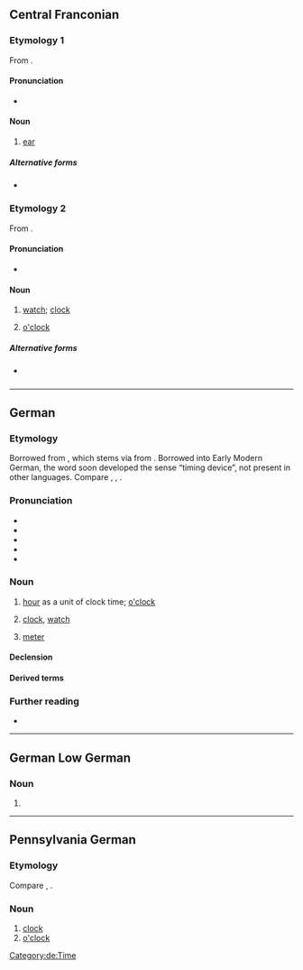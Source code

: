 ==Central Franconian==

===Etymology 1===
From {{inh|gmw-cfr|goh|ōra}}.

====Pronunciation====
* {{IPA|/uə̯/|lang=gmw-cfr}}

====Noun====
{{head|gmw-cfr|noun|g=n|plural|Uhre|diminutive|Ührche}}

# {{lb|gmw-cfr|Ripuarian|northern|_|Moselle Franconian}} [[ear]]
#: {{ux|gmw-cfr|Wann de schlääch hürs, wäsch der de Föß, datt der Dreck us de '''Uhre''' nohrötsch.|Wash your feet if you can’t hear well, so that the dirt from your '''ears''' can slide down.}}

=====Alternative forms=====
* {{l|gmw-cfr|Ohr}} {{i|southern Moselle Franconian}}

===Etymology 2===
From {{der|gmw-cfr|dum|ūre}}.

====Pronunciation====
* {{IPA|/uə̯/|lang=gmw-cfr}} {{i|in some dialects distinguished from etymology 1 by [[w:de:Rheinische Schärfung|tone]]}}

====Noun====
{{head|gmw-cfr|noun|g=f|plural|Uhre|diminutive|Ührche}}

# {{lb|gmw-cfr|Ripuarian}} [[watch]]; [[clock]]
# {{lb|gmw-cfr|Ripuarian}} [[o'clock]]

=====Alternative forms=====
* {{l|gmw-cfr|Ouher}} {{i|Moselle Franconian}}

----

==German==

===Etymology===
Borrowed from {{bor|de|gml|ūre}}, which stems via {{der|de|dum|-}} from {{der|de|la|hōra|t=hour}}. Borrowed into Early Modern German, the word soon developed the sense “timing device”, not present in other languages. Compare {{cog|nl|uur}}, {{cog|en|hour}}, {{cog|fr|heure}}.

===Pronunciation===
* {{IPA|/ʔuːɐ̯/|lang=de}}
* {{audio|De-Uhr.ogg|audio (Germany)|lang=de}}
* {{audio|De-at-Uhr.ogg|audio (Austria)|lang=de}}
* {{homophones|lang=de|ur-|Ur}}
* {{rhymes|uːɐ̯|lang=de}}

===Noun===
{{de-noun|f||Uhren}}

# {{lb|de|invariable}} [[hour]] as a unit of clock time; [[o'clock]]
#: {{ux|de|Es ist vier '''Uhr'''.|It is four '''o'clock'''.}}
#: {{ux|de|Es ist vier '''Uhr''' zwölf.|It is twelve minutes past four.}}
#: {{ux|de|Wieviel '''Uhr''' ist es?|What time is it?}}
# [[clock]], [[watch]] {{gloss|timing device}}
#: {{ux|de|Meine '''Uhr''' geht nach.|My '''watch''' is running slow.}}
# {{lb|de|in compounds}} [[meter]] {{gloss|a kind of measuring instrument, typically for water and gas consumption}}
#: {{ux|de|Wasser'''uhr'''|inline=1|[[water meter]]}}
#: {{ux|de|Gas'''uhr'''|inline=1|[[gas meter]]}}

====Declension====
{{de-decl-noun-f|en}}

====Derived terms====
{{der4|Analoguhr|Antik-Uhr|Armbanduhr|Atomuhr|Automatikuhr|Bahnhofsuhr|Benzinuhr|Blumenuhr|Count-Down-Uhr|Damenuhr|Digitaluhr|Drehpendeluhr|Eieruhr|Funkuhr|Gasuhr|Herrenuhr|Kirchturmuhr|[[Kontrolluhr]], [[Stechuhr]], [[Stempeluhr]]|Kuckucksuhr|Laufuhr|Messuhr|Multifunktionsuhr|Normaluhr|Parkuhr|[[Pendeluhr]], [[Standuhr]]|Quarzuhr|Rubidiumuhr|rund um die Uhr|Sanduhr|Sonnenuhr|Stromuhr|Schachuhr|Schuluhr|Spieluhr|Sportuhr|Stoppuhr|Stundenglas|Stutzuhr|Tankuhr|Taschenuhr|Taucheruhr|Turmuhr|Uhrenfeder|Uhrglasnagel|Uhrmacher|Uhrwerk|Uhrzeit|Wanduhr|Wasseruhr|lang=de}}

===Further reading===
* {{R:Duden}}

[[Category:de:Time]]

----

==German Low German==

===Noun===
{{nds-de-noun|g=n}}

# {{alternative spelling of|Ur|lang=nds-de}}

----

==Pennsylvania German==

===Etymology===
Compare {{cog|de|Uhr}}, {{cog|nl|uur}}.

===Noun===
{{head|pdc|noun|g=f|plural|Uhre}}

# [[clock]]
# [[o'clock]]